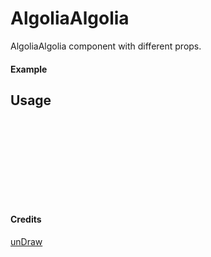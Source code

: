 
<Meta of={AlgoliaAlgolia} title="unDraw/AlgoliaAlgolia" />

# AlgoliaAlgolia

AlgoliaAlgolia component with different props.

#### Example

<Canvas of={AlgoliaAlgolia.Primary} />

## Usage

```ts
import { AlgoliaAlgolia } from "yadl-ui";

const Example = () => {
  return (
      <AlgoliaAlgolia />
  );
};

export default Example;
```

#### Credits
[unDraw](https://undraw.co/illustrations)
